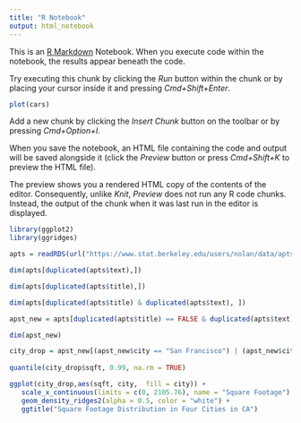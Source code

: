 ```yaml
---
title: "R Notebook"
output: html_notebook
---
```


This is an [R Markdown](http://rmarkdown.rstudio.com) Notebook. When you execute code within the notebook, the results appear beneath the code. 

Try executing this chunk by clicking the *Run* button within the chunk or by placing your cursor inside it and pressing *Cmd+Shift+Enter*. 

```r
plot(cars)
```

Add a new chunk by clicking the *Insert Chunk* button on the toolbar or by pressing *Cmd+Option+I*.

When you save the notebook, an HTML file containing the code and output will be saved alongside it (click the *Preview* button or press *Cmd+Shift+K* to preview the HTML file). 

The preview shows you a rendered HTML copy of the contents of the editor. Consequently, unlike *Knit*, *Preview* does not run any R code chunks. Instead, the output of the chunk when it was last run in the editor is displayed.


```r
library(ggplot2)
library(ggridges)

```


```r
apts = readRDS(url("https://www.stat.berkeley.edu/users/nolan/data/apts202010.rds"))

```


```r
dim(apts[duplicated(apts$text),])
```

```r
dim(apts[duplicated(apts$title),])

```

```r
dim(apts[duplicated(apts$title) & duplicated(apts$text), ])

```

```r
apst_new = apts[duplicated(apts$title) == FALSE & duplicated(apts$text) == FALSE, ]

dim(apst_new)

```

```r

city_drop = apst_new[(apst_new$city == "San Francisco") | (apst_new$city == "San Jose") | (apst_new$city == "Oakland") | (apst_new$city == "Los Angeles") & (!is.na(apst_new$city)), ]
                     
quantile(city_drop$sqft, 0.99, na.rm = TRUE)
```

```r
ggplot(city_drop,aes(sqft, city,  fill = city)) +
   scale_x_continuous(limits = c(0, 2105.76), name = "Square Footage") +
   geom_density_ridges2(alpha = 0.5, color = "white") +
   ggtitle("Square Footage Distribution in Four Cities in CA")
```

